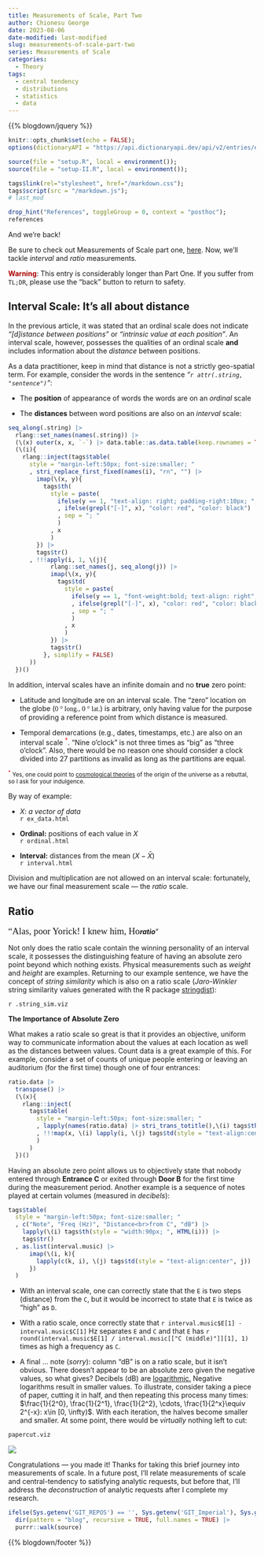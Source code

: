 ```yaml
---
title: Measurements of Scale, Part Two
author: Chionesu George
date: 2023-08-06
date-modified: last-modified
slug: measurements-of-scale-part-two
series: Measurements of Scale
categories: 
  - Theory
tags: 
  - central tendency
  - distributions
  - statistics
  - data
---
```


{{% blogdown/jquery %}}

```r
knitr::opts_chunk$set(echo = FALSE);
options(dictionaryAPI = "https://api.dictionaryapi.dev/api/v2/entries/en/%s");

source(file = "setup.R", local = environment());
source(file = "setup-II.R", local = environment());

tags$link(rel="stylesheet", href="/markdown.css");
tags$script(src = "/markdown.js");
# last_mod

drop_hint("References", toggleGroup = 0, context = "posthoc");
references
```

And we're back!

Be sure to check out Measurements of Scale part one, [here](https://delriaan.github.io/2023/07/27/measurements-of-scale-part-one/). Now, we'll tackle *interval* and *ratio* measurements.

<p class='warning'><span style="color:#AA0000; font-weight:bold">Warning</span>: This entry is considerably longer than Part One.  If you suffer from <code>TL;DR</code>, please use the "back" button to return to safety.</p>

## Interval Scale: It's all about distance

In the previous article, it was stated that an ordinal scale does not indicate *"[d]istance between positions"* or *"intrinsic value at each position"*. An interval scale, however, possesses the qualities of an ordinal scale **and** includes information about the *distance* between positions.

As a data practitioner, keep in mind that distance is not a strictly geo-spatial term.  For example, consider the words in the sentence _"`r attr(.string, "sentence")`"_:

-   The **position** of appearance of words the words are on an _ordinal_ scale

-   The **distances** between word positions are also on an _interval_ scale: 
```r
seq_along(.string) |> 
  rlang::set_names(names(.string)) |> 
  (\(x) outer(x, x, `-`) |> data.table::as.data.table(keep.rownames = TRUE))() |> 
  (\(i){
    rlang::inject(tags$table(
      style = "margin-left:50px; font-size:smaller; "
      , stri_replace_first_fixed(names(i), "rn", "") |>
        imap(\(x, y){
          tags$th(
            style = paste(
              ifelse(y == 1, "text-align: right; padding-right:10px; ", "text-align: center")
              , ifelse(grepl("[-]", x), "color: red", "color: black")
              , sep = "; "
              )
            , x
            )
        }) |> 
        tags$tr()
      , !!!apply(i, 1, \(j){
            rlang::set_names(j, seq_along(j)) |>
            imap(\(x, y){ 
              tags$td(
                style = paste(
                  ifelse(y == 1, "font-weight:bold; text-align: right", "text-align: center")
                  , ifelse(grepl("[-]", x), "color: red", "color: black")
                  , sep = "; "
                  )
                , x
                )
            }) |> 
            tags$tr()
          }, simplify = FALSE)
      ))
  })()
```

In addition, interval scales have an infinite domain and no **true** zero point:
 
-   Latitude and longitude are on an interval scale.  The "zero" location on the globe (<span style="font-family: Georgia; ">0 &deg; long., 0 &deg; lat.</span>) is arbitrary, only having value for the purpose of providing a reference point from which distance is measured. 

-   Temporal demarcations (e.g., dates, timestamps, etc.) are also on an interval scale <sup style="color:red">*</sup>. "Nine o'clock" is not three times as "big" as "three o'clock".  Also, there would be no reason one should consider a clock divided into 27 partitions as invalid as long as the partitions are equal. 

<span style="font-size:smaller"><sup style="color:red">*</sup> Yes, one could point to [cosmological theories](https://plato.stanford.edu/entries/cosmological-argument/) of the origin of the universe as a rebuttal, so I ask for your indulgence.</span>

By way of example:

-   $X:$ _a vector of data_ <br> `r ex_data.html`

-   **Ordinal:** positions of each value in $X$<br> `r ordinal.html`

-   **Interval:** distances from the mean $(X - \bar{X})$<br> `r interval.html`<br>

Division and multiplication are not allowed on an interval scale: fortunately, we have our final measurement scale &mdash; the _ratio_ scale.

## Ratio

<span style="font-family: Georgia; font-size: 14pt;">“Alas, poor Yorick! I knew him, Ho</span><span style="font-style: italic; font-weight:bold; ">ratio</span>"</span>

Not only does the ratio scale contain the winning personality of an interval scale, it possesses the distinguishing feature of having an absolute zero point beyond which nothing exists.  Physical measurements such as _weight_ and _height_ are examples.  Returning to our example sentence, we have the concept of _string similarity_ which is also on a ratio scale (_Jaro-Winkler_ string similarity values generated with the R package [stringdist](https://github.com/markvanderloo/stringdist)):

`r .string_sim.viz`

**The Importance of Absolute Zero**

What makes a ratio scale so great is that it provides an objective, uniform way to communicate information about the values at each location as well as the distances between values.  Count data is a great example of this. For example, consider a set of counts of unique people entering or leaving an auditorium (for the first time) though one of four entrances:

```r
ratio.data |> 
  transpose() |> 
  (\(x){ 
    rlang::inject(
      tags$table(
        style = "margin-left:50px; font-size:smaller; "
        , lapply(names(ratio.data) |> stri_trans_totitle(),\(i) tags$th(style = "width:80px; ", i)) |> tags$tr()
        , !!!map(x, \(i) lapply(i, \(j) tags$td(style = "text-align:center", j)) |> tags$tr())
        )
      ) 
  })()
```

Having an absolute zero point allows us to objectively state that nobody entered through **Entrance C** or exited through **Door B** for the first time during the measurement period.  Another example is a sequence of notes played at certain volumes (measured in _decibels_): 

```r
tags$table(
  style = "margin-left:50px; font-size:smaller; "
  , c("Note", "Freq (Hz)", "Distance<br>from C", "dB") |> 
    lapply(\(i) tags$th(style = "width:90px; ", HTML(i))) |> 
    tags$tr()
  , as.list(interval.music) |>
      imap(\(i, k){
        lapply(c(k, i), \(j) tags$td(style = "text-align:center", j)) |> tags$tr()
      })
  )
```

-   With an interval scale, one can correctly state that the `E` is two steps (distance) from the `C`, but it would be incorrect to state that `E` is twice as "high" as `D`.  

-   With a ratio scale, once correctly state that `r interval.music$E[1] - interval.music$C[1]` Hz separates `E` and `C` and that `E` has `r round(interval.music$E[1] / interval.music[["C (middle)"]][1], 1)` times as high a frequency as `C`.

-   A final ... note (_sorry_): column "dB" is on a ratio scale, but it isn't obvious.  There doesn't appear to be an absolute zero given the negative values, so what gives? Decibels (dB) are [logarithmic.](https://www.mathsisfun.com/algebra/logarithms.html)  Negative logarithms result in smaller values. To illustrate, consider taking a piece of paper, cutting it in half, and then repeating this process many times: $\frac{1}{2^0}, \frac{1}{2^1}, \frac{1}{2^2}, \cdots, \frac{1}{2^x}\equiv 2^{-x}: x\in [0, \infty)$. With each iteration, the halves become smaller and smaller.  At some point, there would be *virtually* nothing left to cut:

```r
papercut.viz
```

![](/decorative_line.png){.decorative-line}

Congratulations &mdash; you made it!  Thanks for taking this brief journey into measurements of scale.  In a future post, I'll relate measurements of scale and central-tendency to satisfying analytic requests, but before that, I'll address the *deconstruction* of analytic requests after I complete my research. 

```r
ifelse(Sys.getenv('GIT_REPOS') == '', Sys.getenv('GIT_Imperial'), Sys.getenv('GIT_REPOS')) |>
  dir(pattern = "blog", recursive = TRUE, full.names = TRUE) |> 
  purrr::walk(source)
```

{{% blogdown/footer %}}